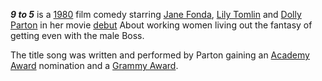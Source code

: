 '''''9 to 5''''' is a [[1980 in film|1980]] film comedy starring [[Jane Fonda]], [[Lily Tomlin]] and [[Dolly Parton]] in her movie [[debut]] About working women living out the fantasy of getting even with the male Boss.

The title song was written and performed by Parton gaining an [[Academy Award]] nomination and a [[Grammy Award]].

{{msg:stub}}